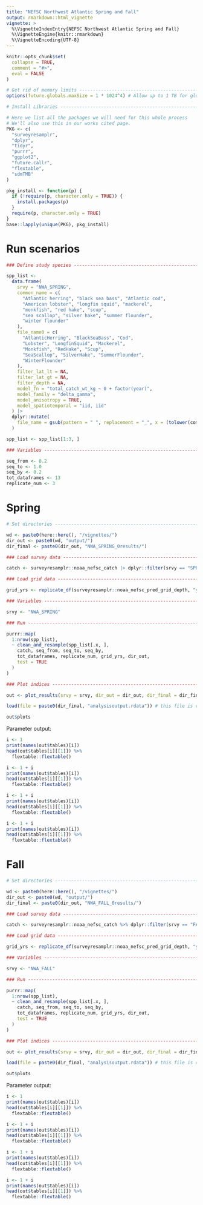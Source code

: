 ```yaml
---
title: "NEFSC Northwest Atlantic Spring and Fall"
output: rmarkdown::html_vignette
vignette: >
  %\VignetteIndexEntry{NEFSC Northwest Atlantic Spring and Fall}
  %\VignetteEngine{knitr::rmarkdown}
  %\VignetteEncoding{UTF-8}
---
```


```r
knitr::opts_chunk$set(
  collapse = TRUE,
  comment = "#>",
  eval = FALSE
)
```

```r
# Get rid of memory limits -----------------------------------------------------
options(future.globals.maxSize = 1 * 1024^4) # Allow up to 1 TB for globals

# Install Libraries ------------------------------------------------------------

# Here we list all the packages we will need for this whole process
# We'll also use this in our works cited page.
PKG <- c(
  "surveyresamplr",
  "dplyr",
  "tidyr",
  "purrr",
  "ggplot2",
  "future.callr",
  "flextable", 
  "sdmTMB"
)

pkg_install <- function(p) {
  if (!require(p, character.only = TRUE)) {
    install.packages(p)
  }
  require(p, character.only = TRUE)
}
base::lapply(unique(PKG), pkg_install)

```

# Run scenarios

```r
### Define study species -------------------------------------------------------

spp_list <-
  data.frame(
    srvy = "NWA_SPRING",
    common_name = c(
      "Atlantic herring", "black sea bass", "Atlantic cod",
      "American lobster", "longfin squid", "mackerel",
      "monkfish", "red hake", "scup",
      "sea scallop", "silver hake", "summer flounder",
      "winter flounder"
    ),
    file_name0 = c(
      "AtlanticHerring", "BlackSeaBass", "Cod",
      "Lobster", "LongfinSquid", "Mackerel",
      "Monkfish", "RedHake", "Scup",
      "SeaScallop", "SilverHake", "SummerFlounder",
      "WinterFlounder"
    ),
    filter_lat_lt = NA,
    filter_lat_gt = NA,
    filter_depth = NA,
    model_fn = "total_catch_wt_kg ~ 0 + factor(year)",
    model_family = "delta_gamma",
    model_anisotropy = TRUE,
    model_spatiotemporal = "iid, iid"
  ) |>
  dplyr::mutate(
    file_name = gsub(pattern = " ", replacement = "_", x = (tolower(common_name)))
  )

spp_list <- spp_list[1:3, ]

### Variables ------------------------------------------------------------------

seq_from <- 0.2
seq_to <- 1.0
seq_by <- 0.2
tot_dataframes <- 13
replicate_num <- 3
```

# Spring

```r
# Set directories --------------------------------------------------------------

wd <- paste0(here::here(), "/vignettes/")
dir_out <- paste0(wd, "output/")
dir_final <- paste0(dir_out, "NWA_SPRING_0results/")
```

```r
### Load survey data -----------------------------------------------------------

catch <- surveyresamplr::noaa_nefsc_catch |> dplyr::filter(srvy == "SPRING")

### Load grid data -------------------------------------------------------------

grid_yrs <- replicate_df(surveyresamplr::noaa_nefsc_pred_grid_depth, "year", unique(catch$year))

### Variables ------------------------------------------------------------------

srvy <- "NWA_SPRING"

### Run ------------------------------------------------------------------------

purrr::map(
  1:nrow(spp_list),
  ~ clean_and_resample(spp_list[.x, ],
    catch, seq_from, seq_to, seq_by,
    tot_dataframes, replicate_num, grid_yrs, dir_out,
    test = TRUE
  )
)

### Plot indices --------------------------------------------------------------

out <- plot_results(srvy = srvy, dir_out = dir_out, dir_final = dir_final)

```

```r
load(file = paste0(dir_final, "analysisoutput.rdata")) # this file is created from plot_results()
```

```r
out$plots
```

Parameter output: 

```r
i <- 1
print(names(out$tables)[i])
head(out$tables[i][[1]]) %>%
  flextable::flextable()
```

```r
i <- 1 + i
print(names(out$tables)[i])
head(out$tables[i][[1]]) %>%
  flextable::flextable()
```


```r
i <- 1 + i
print(names(out$tables)[i])
head(out$tables[i][[1]]) %>%
  flextable::flextable()
```


```r
i <- 1 + i
print(names(out$tables)[i])
head(out$tables[i][[1]]) %>%
  flextable::flextable()
```

# Fall

```r
# Set directories --------------------------------------------------------------

wd <- paste0(here::here(), "/vignettes/")
dir_out <- paste0(wd, "output/")
dir_final <- paste0(dir_out, "NWA_FALL_0results/")
```

```r
### Load survey data -----------------------------------------------------------

catch <- surveyresamplr::noaa_nefsc_catch %>% dplyr::filter(srvy == "FALL") # pulled data again to get 2024

### Load grid data -------------------------------------------------------------

grid_yrs <- replicate_df(surveyresamplr::noaa_nefsc_pred_grid_depth, "year", unique(catch$year))

### Variables ------------------------------------------------------------------

srvy <- "NWA_FALL"

### Run ------------------------------------------------------------------------

purrr::map(
  1:nrow(spp_list),
  ~ clean_and_resample(spp_list[.x, ],
    catch, seq_from, seq_to, seq_by,
    tot_dataframes, replicate_num, grid_yrs, dir_out,
    test = TRUE
  )
)

### Plot indices --------------------------------------------------------------

out <- plot_results(srvy = srvy, dir_out = dir_out, dir_final = dir_final)

```

```r
load(file = paste0(dir_final, "analysisoutput.rdata")) # this file is created from plot_results()
```

```r
out$plots
```

Parameter output: 

```r
i <- 1
print(names(out$tables)[i])
head(out$tables[i][[1]]) %>%
  flextable::flextable()
```


```r
i <- 1 + i
print(names(out$tables)[i])
head(out$tables[i][[1]]) %>%
  flextable::flextable()
```


```r
i <- 1 + i
print(names(out$tables)[i])
head(out$tables[i][[1]]) %>%
  flextable::flextable()
```


```r
i <- 1 + i
print(names(out$tables)[i])
head(out$tables[i][[1]]) %>%
  flextable::flextable()
```
